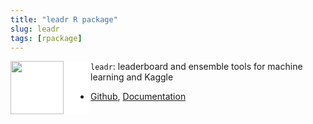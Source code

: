 ```yaml
---
title: "leadr R package"
slug: leadr
tags: [rpackage]
---
```


<a><img src="/projects/leadr/bookmark-tabs.svg" align="left" height=85 style="background-color: white; padding-right: 40px;"/></a>
`leadr`: leaderboard and ensemble tools for machine learning and Kaggle

  - [Github](https://github.com/tmastny/leadr),
[Documentation](https://tmastny.github.io/leadr/)

<!--more-->

